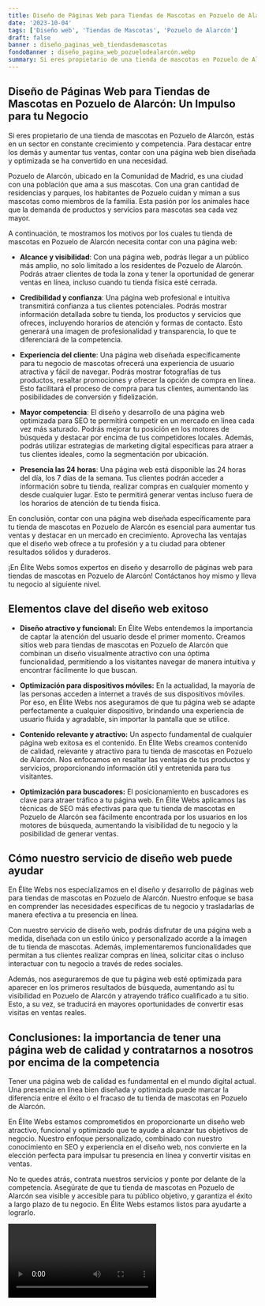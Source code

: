 ```yaml
---
title: Diseño de Páginas Web para Tiendas de Mascotas en Pozuelo de Alarcón
date: '2023-10-04'
tags: ['Diseño web', 'Tiendas de Mascotas', 'Pozuelo de Alarcón']
draft: false
banner : diseño_paginas_web_tiendasdemascotas
fondoBanner : diseño_pagina_web_pozuelodealarcón.webp
summary: Si eres propietario de una tienda de mascotas en Pozuelo de Alarcón, estás en un sector en constante crecimiento y competencia. Para destacar entre los demás y aumentar tus ventas, contar con una página web bien diseñada y optimizada se ha convertido en una necesidad. 
---
```


## **Diseño de Páginas Web para Tiendas de Mascotas en Pozuelo de Alarcón: Un Impulso para tu Negocio**

Si eres propietario de una tienda de mascotas en Pozuelo de Alarcón, estás en un sector en constante crecimiento y competencia. Para destacar entre los demás y aumentar tus ventas, contar con una página web bien diseñada y optimizada se ha convertido en una necesidad. 

Pozuelo de Alarcón, ubicado en la Comunidad de Madrid, es una ciudad con una población que ama a sus mascotas. Con una gran cantidad de residencias y parques, los habitantes de Pozuelo cuidan y miman a sus mascotas como miembros de la familia. Esta pasión por los animales hace que la demanda de productos y servicios para mascotas sea cada vez mayor.

A continuación, te mostramos los motivos por los cuales tu tienda de mascotas en Pozuelo de Alarcón necesita contar con una página web:

- **Alcance y visibilidad**: Con una página web, podrás llegar a un público más amplio, no solo limitado a los residentes de Pozuelo de Alarcón. Podrás atraer clientes de toda la zona y tener la oportunidad de generar ventas en línea, incluso cuando tu tienda física esté cerrada.

- **Credibilidad y confianza**: Una página web profesional e intuitiva transmitirá confianza a tus clientes potenciales. Podrás mostrar información detallada sobre tu tienda, los productos y servicios que ofreces, incluyendo horarios de atención y formas de contacto. Esto generará una imagen de profesionalidad y transparencia, lo que te diferenciará de la competencia.

- **Experiencia del cliente**: Una página web diseñada específicamente para tu negocio de mascotas ofrecerá una experiencia de usuario atractiva y fácil de navegar. Podrás mostrar fotografías de tus productos, resaltar promociones y ofrecer la opción de compra en línea. Esto facilitará el proceso de compra para tus clientes, aumentando las posibilidades de conversión y fidelización.

- **Mayor competencia**: El diseño y desarrollo de una página web optimizada para SEO te permitirá competir en un mercado en línea cada vez más saturado. Podrás mejorar tu posición en los motores de búsqueda y destacar por encima de tus competidores locales. Además, podrás utilizar estrategias de marketing digital específicas para atraer a tus clientes ideales, como la segmentación por ubicación.

- **Presencia las 24 horas**: Una página web está disponible las 24 horas del día, los 7 días de la semana. Tus clientes podrán acceder a información sobre tu tienda, realizar compras en cualquier momento y desde cualquier lugar. Esto te permitirá generar ventas incluso fuera de los horarios de atención de tu tienda física.

En conclusión, contar con una página web diseñada específicamente para tu tienda de mascotas en Pozuelo de Alarcón es esencial para aumentar tus ventas y destacar en un mercado en crecimiento. Aprovecha las ventajas que el diseño web ofrece a tu profesión y a tu ciudad para obtener resultados sólidos y duraderos.

¡En Élite Webs somos expertos en diseño y desarrollo de páginas web para tiendas de mascotas en Pozuelo de Alarcón! Contáctanos hoy mismo y lleva tu negocio al siguiente nivel.

<GifSeo />

<Cta />

## Elementos clave del diseño web exitoso

- **Diseño atractivo y funcional:** En Élite Webs entendemos la importancia de captar la atención del usuario desde el primer momento. Creamos sitios web para tiendas de mascotas en Pozuelo de Alarcón que combinan un diseño visualmente atractivo con una óptima funcionalidad, permitiendo a los visitantes navegar de manera intuitiva y encontrar fácilmente lo que buscan.

- **Optimización para dispositivos móviles:** En la actualidad, la mayoría de las personas acceden a internet a través de sus dispositivos móviles. Por eso, en Élite Webs nos aseguramos de que tu página web se adapte perfectamente a cualquier dispositivo, brindando una experiencia de usuario fluida y agradable, sin importar la pantalla que se utilice.

- **Contenido relevante y atractivo:** Un aspecto fundamental de cualquier página web exitosa es el contenido. En Élite Webs creamos contenido de calidad, relevante y atractivo para tu tienda de mascotas en Pozuelo de Alarcón. Nos enfocamos en resaltar las ventajas de tus productos y servicios, proporcionando información útil y entretenida para tus visitantes.

- **Optimización para buscadores:** El posicionamiento en buscadores es clave para atraer tráfico a tu página web. En Élite Webs aplicamos las técnicas de SEO más efectivas para que tu tienda de mascotas en Pozuelo de Alarcón sea fácilmente encontrada por los usuarios en los motores de búsqueda, aumentando la visibilidad de tu negocio y la posibilidad de generar ventas.

## Cómo nuestro servicio de diseño web puede ayudar

En Élite Webs nos especializamos en el diseño y desarrollo de páginas web para tiendas de mascotas en Pozuelo de Alarcón. Nuestro enfoque se basa en comprender las necesidades específicas de tu negocio y trasladarlas de manera efectiva a tu presencia en línea.

Con nuestro servicio de diseño web, podrás disfrutar de una página web a medida, diseñada con un estilo único y personalizado acorde a la imagen de tu tienda de mascotas. Además, implementaremos funcionalidades que permitan a tus clientes realizar compras en línea, solicitar citas o incluso interactuar con tu negocio a través de redes sociales.

Además, nos aseguraremos de que tu página web esté optimizada para aparecer en los primeros resultados de búsqueda, aumentando así tu visibilidad en Pozuelo de Alarcón y atrayendo tráfico cualificado a tu sitio. Esto, a su vez, se traducirá en mayores oportunidades de convertir esas visitas en ventas reales.

## Conclusiones: la importancia de tener una página web de calidad y contratarnos a nosotros por encima de la competencia

Tener una página web de calidad es fundamental en el mundo digital actual. Una presencia en línea bien diseñada y optimizada puede marcar la diferencia entre el éxito o el fracaso de tu tienda de mascotas en Pozuelo de Alarcón.

En Élite Webs estamos comprometidos en proporcionarte un diseño web atractivo, funcional y optimizado que te ayude a alcanzar tus objetivos de negocio. Nuestro enfoque personalizado, combinado con nuestro conocimiento en SEO y experiencia en el diseño web, nos convierte en la elección perfecta para impulsar tu presencia en línea y convertir visitas en ventas.

No te quedes atrás, contrata nuestros servicios y ponte por delante de la competencia. Asegúrate de que tu tienda de mascotas en Pozuelo de Alarcón sea visible y accesible para tu público objetivo, y garantiza el éxito a largo plazo de tu negocio. En Élite Webs estamos listos para ayudarte a lograrlo.

<Video />

<CtaBot job='Tiendas de Mascotas' city='Pozuelo de Alarcón'/>

<Gmaps query='Pozuelo de Alarcón+españa+maps' />